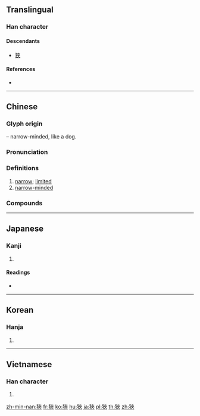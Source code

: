 {{also|狭}}
==Translingual==

===Han character===
{{Han char|rn=94|rad=犬|as=07|sn=10|four=44238|canj=KHKOO|ids=⿰犭夾}}

====Descendants====
* [[狭]]

====References====
* {{Han ref|kx=0711.300|dkj=20428|dj=1123.280|hdz=21348.040|uh=72F9|ud=29433|bh=AF55|bd=44885}}

----

==Chinese==
{{zh-forms|s=狭}}

===Glyph origin===
{{Han etym}}
{{Han compound|犬|alt1=犭|t1=dog|夾|ls=psc|c1=s|c2=p}} – narrow-minded, like a dog.

===Pronunciation===
{{zh-pron
|m=xiá
|c=haap6,gip6
|mc=y
|oc=y
|cat=a
}}

===Definitions===
{{zh-hanzi}}

# [[narrow]]; [[limited]]
# [[narrow-minded]]

===Compounds===
{{zh-der|偏狹小器|心胸狹窄|促狹鬼|寬狹|天窄地狹|促狹|偏狹|冤家路狹|相逢狹路|狹斜|狹心症|狷狹|狹窄|狹軌鐵路|狹小|狹路|窄狹|狹隘|狹路相逢|狹義|狹韻|狹長|褊狹|西狹頌|褊狹小器}}

----

==Japanese==

===Kanji===
{{ja-kanji|grade=|rs=犬07}}

# {{defn|lang=ja|sort=犬07}}

====Readings====
* {{ja-readings|on=[[きょう]] (kyō), [[こう]] (kō)|kun=[[せまい]] (semai), [[せばめる]] (sebameru)}}

----

==Korean==

===Hanja===
{{ko-hanja|hangeul=협|eumhun=|rv=hyeop|mr=hyŏp|y=hyep}}

# {{defn|lang=ko|sort=犬07}}

----

==Vietnamese==

===Han character===
{{vi-hantu|hẹp|rs=犬07}}

# {{defn|lang=vi|sort=犬07}}

[[zh-min-nan:狹]]
[[fr:狹]]
[[ko:狹]]
[[hu:狹]]
[[ja:狹]]
[[pl:狹]]
[[th:狹]]
[[zh:狹]]
